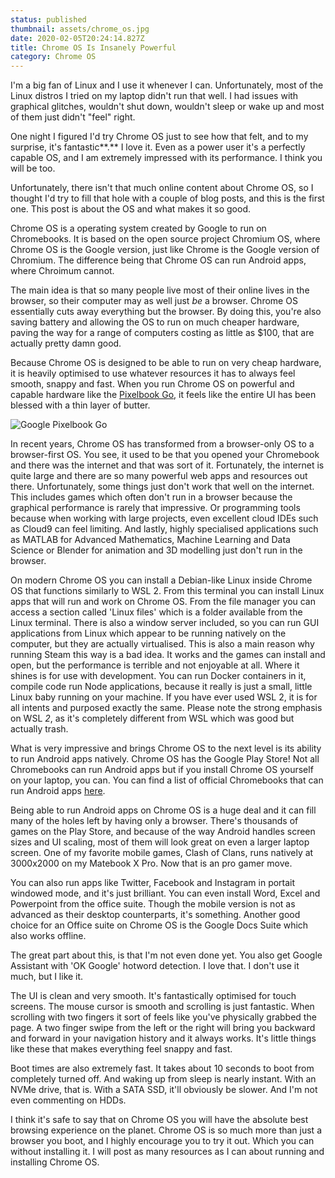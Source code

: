 ```yaml
---
status: published
thumbnail: assets/chrome_os.jpg
date: 2020-02-05T20:24:14.827Z
title: Chrome OS Is Insanely Powerful
category: Chrome OS
---
```

I'm a big fan of Linux and I use it whenever I can. Unfortunately, most of the Linux distros I tried on my laptop didn't run that well. I had issues with graphical glitches, wouldn't shut down, wouldn't sleep or wake up and most of them just didn't "feel" right.

One night I figured I'd try Chrome OS just to see how that felt, and to my surprise, it's fantastic**.** I love it. Even as a power user it's a perfectly capable OS, and I am extremely impressed with its performance. I think you will be too.

Unfortunately, there isn't that much online content about Chrome OS, so I thought I'd try to fill that hole with a couple of blog posts, and this is the first one. This post is about the OS and what makes it so good.

Chrome OS is a operating system created by Google to run on Chromebooks. It is based on the open source project Chromium OS, where Chrome OS is the Google version, just like Chrome is the Google version of Chromium. The difference being that Chrome OS can run Android apps, where Chroimum cannot.

The main idea is that so many people live most of their online lives in the browser, so their computer may as well just *be* a browser. Chrome OS essentially cuts away everything but the browser. By doing this, you're also saving battery and allowing the OS to run on much cheaper hardware, paving the way for a range of computers costing as little as $100, that are actually pretty damn good.

Because Chrome OS is designed to be able to run on very cheap hardware, it is heavily optimised to use whatever resources it has to always feel smooth, snappy and fast. When you run Chrome OS on powerful and capable hardware like the [Pixelbook Go](https://store.google.com/gb/product/pixelbook_go), it feels like the entire UI has been blessed with a thin layer of butter.

![](assets/unnamed.jpg "Google Pixelbook Go")

In recent years, Chrome OS has transformed from a browser-only OS to a browser-first OS. You see, it used to be that you opened your Chromebook and there was the internet and that was sort of it. Fortunately, the internet is quite large and there are so many powerful web apps and resources out there. Unfortunately, some things just don't work that well on the internet. This includes games which often don't run in a browser because the graphical performance is rarely that impressive. Or programming tools because when working with large projects, even excellent cloud IDEs such as Cloud9 can feel limiting. And lastly, highly specialised applications such as MATLAB for Advanced Mathematics, Machine Learning and Data Science or Blender for animation and 3D modelling just don't run in the browser.

On modern Chrome OS you can install a Debian-like Linux inside Chrome OS that functions similarly to WSL 2. From this terminal you can install Linux apps that will run and work on Chrome OS. From the file manager you can access a section called 'Linux files' which is a folder available from the Linux terminal. There is also a window server included, so you can run GUI applications from Linux which appear to be running natively on the computer, but they are actually virtualised. This is also a main reason why running Steam this way is a bad idea. It works and the games can install and open, but the performance is terrible and not enjoyable at all. Where it shines is for use with development. You can run Docker containers in it, compile code run Node applications, because it really is just a small, little Linux baby running on your machine. If you have ever used WSL 2, it is for all intents and purposed exactly the same. Please note the strong emphasis on WSL *2*, as it's completely different from WSL which was good but actually trash.

What is very impressive and brings Chrome OS to the next level is its ability to run Android apps natively. Chrome OS has the Google Play Store! Not all Chromebooks can run Android apps but if you install Chrome OS yourself on your laptop, you can. You can find a list of official Chromebooks that can run Android apps [here](https://sites.google.com/a/chromium.org/dev/chromium-os/chrome-os-systems-supporting-android-apps).

Being able to run Android apps on Chrome OS is a huge deal and it can fill many of the holes left by having only a browser. There's thousands of games on the Play Store, and because of the way Android handles screen sizes and UI scaling, most of them will look great on even a larger laptop screen. One of my favorite mobile games, Clash of Clans, runs natively at 3000x2000 on my Matebook X Pro. Now that is an pro gamer move.

You can also run apps like Twitter, Facebook and Instagram in portait windowed mode, and it's just brilliant. You can even install Word, Excel and Powerpoint from the office suite. Though the mobile version is not as advanced as their desktop counterparts, it's something. Another good choice for an Office suite on Chrome OS is the Google Docs Suite which also works offline. 

The great part about this, is that I'm not even done yet. You also get Google Assistant with 'OK Google' hotword detection. I love that. I don't use it much, but I like it.

The UI is clean and very smooth. It's fantastically optimised for touch screens. The mouse cursor is smooth and scrolling is just fantastic. When scrolling with two fingers it sort of feels like you've physically grabbed the page. A two finger swipe from the left or the right will bring you backward and forward in your navigation history and it always works. It's little things like these that makes everything feel snappy and fast.

Boot times are also extremely fast. It takes about 10 seconds to boot from completely turned off. And waking up from sleep is nearly instant. With an NVMe drive, that is. With a SATA SSD, it'll obviously be slower. And I'm not even commenting on HDDs.

I think it's safe to say that on Chrome OS you will have the absolute best browsing experience on the planet. Chrome OS is so much more than just a browser you boot, and I highly encourage you to try it out. Which you can without installing it. I will post as many resources as I can about running and installing Chrome OS.
